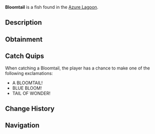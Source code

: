 {{FishInfobox
|image          = Bloomtail.png
|rarity         = Mythical
|sea            = Second Sea
|location       = [[Azure Lagoon]]
|sublocation    = 
|sources        = Fishing Rod
|radar_location = 
|prog_speed     = -80
|xp             = 2390
|weather        = Rain
|time           = Night
|season         = Spring
|bait           = Mist Worms
|base_weight    = 300
|base_value     = 3950
|weight_range   = 180
|base_chance    = 18
|base_resil     = 3
}}
'''Bloomtail''' is a {{Rarity|Mythical}} fish found in the [[Azure Lagoon]].

== Description ==
{{Description|A dark blue fish with light blue fins, its tail blooming like a lagoon flower.|Bestiary Entry}}

== Obtainment ==
{{Description|It blossoms where the rain meets the deep.|Bestiary Hint}}
{{Fish Availability|
Azure Lagoon
|top_rods      = 
Free Spirit Rod\56393.29\150076.46;
Egg Rod\51596.58\140806.79;
Azure Of Lagoon\49131.77\138598.22;
Blazebringer Rod\48210.82\129359.53;
Great Dreamer Rod\47209.62\128089.92;
Magma Rod\31174.69\100249.15;
Krampus's Rod\43467.35\78816.16;
Frostfire Rod\25056.57\75315.52;
Firefly Rod\37593.58\141704.23;
Carbon Rod\24436.03\96579.6;
Long Rod\23347.71\87222.54;
Verdant Shear Rod\46899.69\127989.02;
Trident Rod\38703.32\105621.16;
Seraphic Rod\37327.65\101866.96;
Ethereal Prism Rod\35864.74\95454.71;
Challenger's Rod\35545.19\100010.93;
No-Life Rod\34264.71\96790.46;
Rod Of The Forgotten Fang\32167.62\88111.94;
Rod Of The Exalted One\30487.89\82257.81;
Depthseeker Rod\29232.77\84978.67;
Rod Of The Depths\28765.47\79689.57;
Avalanche Rod\27383.09\79736.65;
Volcanic Rod\27236.43\77871.79;
Zeus Rod\26449.8\75622.75;
Steady Rod\26074.55\78375.38
|recommended   = Free Spirit Rod
}}

== Catch Quips ==
When catching a Bloomtail, the player has a chance to make one of the following exclamations:
* A BLOOMTAIL!
* BLUE BLOOM!
* TAIL OF WONDER!

== Change History ==
{{Change History|{{subst:Current Version}}}}

== Navigation ==
{{Fish Navbox|Azure Lagoon}}